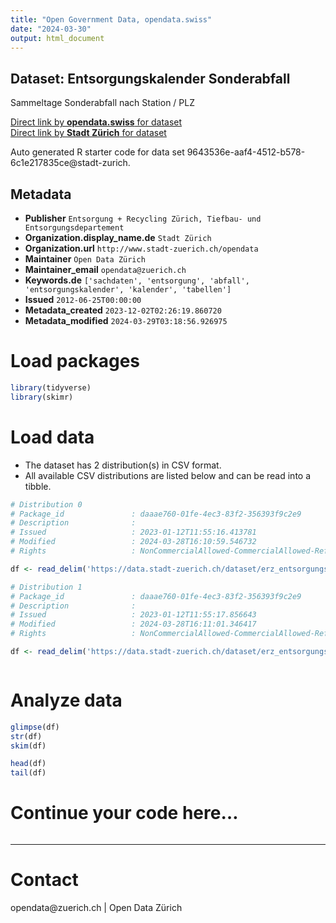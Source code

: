 ```yaml
---
title: "Open Government Data, opendata.swiss"
date: "2024-03-30"
output: html_document
---
```


## Dataset: Entsorgungskalender Sonderabfall

Sammeltage Sonderabfall nach Station / PLZ

[Direct link by **opendata.swiss** for dataset](https://opendata.swiss/de/dataset/entsorgungskalender-sonderabfall2)<br>
[Direct link by **Stadt Zürich** for dataset](https://data.stadt-zuerich.ch/dataset/erz_entsorgungskalender_sonderabfall)

Auto generated R starter code for data set 9643536e-aaf4-4512-b578-6c1e217835ce@stadt-zurich.

## Metadata

- **Publisher** `Entsorgung + Recycling Zürich, Tiefbau- und Entsorgungsdepartement`
- **Organization.display_name.de** `Stadt Zürich`
- **Organization.url** `http://www.stadt-zuerich.ch/opendata`
- **Maintainer** `Open Data Zürich`
- **Maintainer_email** `opendata@zuerich.ch`
- **Keywords.de** `['sachdaten', 'entsorgung', 'abfall', 'entsorgungskalender', 'kalender', 'tabellen']`
- **Issued** `2012-06-25T00:00:00`
- **Metadata_created** `2023-12-02T02:26:19.860720`
- **Metadata_modified** `2024-03-29T03:18:56.926975`


# Load packages

```r

library(tidyverse)
library(skimr)

```

# Load data

-   The dataset has 2 distribution(s) in CSV format.
-   All available CSV distributions are listed below and can be read into a tibble.

```r

# Distribution 0
# Package_id               : daaae760-01fe-4ec3-83f2-356393f9c2e9
# Description              : 
# Issued                   : 2023-01-12T11:55:16.413781
# Modified                 : 2024-03-28T16:10:59.546732
# Rights                   : NonCommercialAllowed-CommercialAllowed-ReferenceNotRequired

df <- read_delim('https://data.stadt-zuerich.ch/dataset/erz_entsorgungskalender_sonderabfall/download/entsorgungskalender_sonderabfall_2023.csv')

# Distribution 1
# Package_id               : daaae760-01fe-4ec3-83f2-356393f9c2e9
# Description              : 
# Issued                   : 2023-01-12T11:55:17.856643
# Modified                 : 2024-03-28T16:11:01.346417
# Rights                   : NonCommercialAllowed-CommercialAllowed-ReferenceNotRequired

df <- read_delim('https://data.stadt-zuerich.ch/dataset/erz_entsorgungskalender_sonderabfall/download/entsorgungskalender_sonderabfall_2024.csv')



```

# Analyze data

```r

glimpse(df)
str(df)
skim(df)

head(df)
tail(df)

```

# Continue your code here...

```r

```

------------------------------------------------------------------------

# Contact

opendata@zuerich.ch | Open Data Zürich
